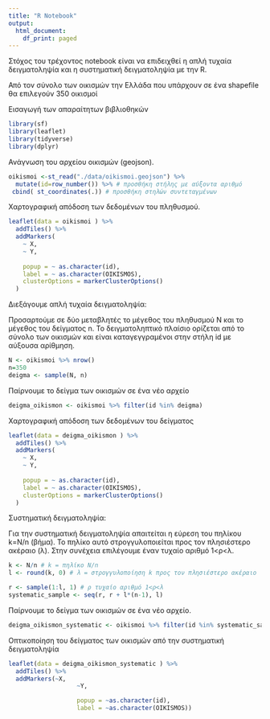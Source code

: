 ```yaml
---
title: "R Notebook"
output:
  html_document:
    df_print: paged
---
```


Στόχος του τρέχοντος notebook είναι να επιδειχθεί η απλή τυχαία δειγματοληψία και η συστηματική δειγματοληψία με την R.

Από τον σύνολο των οικισμών την Ελλάδα που υπάρχουν σε ένα shapefile θα επιλεγούν 350 οικισμοί

Εισαγωγή των απαραίτητων βιβλιοθηκών

```r
library(sf)
library(leaflet)
library(tidyverse)
library(dplyr)
```


Ανάγνωση του αρχείου οικισμών (geojson).

```r

oikismoi <-st_read("./data/oikismoi.geojson") %>% 
  mutate(id=row_number()) %>% # προσθήκη στήλης με αύξοντα αριθμό
 cbind( st_coordinates(.)) # προσθήκη στηλών συντεταγμένων
```


Χαρτογραφική απόδοση των δεδομένων του πληθυσμού.

```r
leaflet(data = oikismoi ) %>%
  addTiles() %>%
  addMarkers(
    ~ X,
    ~ Y,
    
    popup = ~ as.character(id),
    label = ~ as.character(OIKISMOS),
    clusterOptions = markerClusterOptions()
  )
```
Διεξάγουμε απλή τυχαία δειγματοληψία:

Προσαρτούμε σε δύο μεταβλητές το μέγεθος του πληθυσμού Ν και το μέγεθος του δείγματος n.
Το δειγματοληπτικό πλαίσιο ορίζεται από το σύνολο των οικισμών και είναι καταγεγγραμένοι στην στήλη id με αύξουσα αρίθμηση.


```r

N <- oikismoi %>% nrow()
n=350
deigma <- sample(N, n)
```


Παίρνουμε το δείγμα των οικισμών σε ένα νέο αρχείο
```r
deigma_oikismon <- oikismoi %>% filter(id %in% deigma)
```



Χαρτογραφική απόδοση των δεδομένων του δείγματος
```r
leaflet(data = deigma_oikismon ) %>%
  addTiles() %>%
  addMarkers(
    ~ X,
    ~ Y,
    
    popup = ~ as.character(id),
    label = ~ as.character(OIKISMOS),
    clusterOptions = markerClusterOptions()
  )
```




Συστηματική δειγματοληψία:


Για την συστηματική δειγματοληψία απαιτείται η εύρεση του πηλίκου k=N/n (βήμα). Το πηλίκο αυτό στρογγυλοποιείται προς τον πλησιέστερο ακέραιο (λ). Στην συνέχεια επιλέγουμε έναν τυχαίο αριθμό 1<ρ<λ.

```r
k <- N/n # k = πηλίκο N/n
l <- round(k, 0) # λ = στρογγυλοποίηση k προς τον πλησιέστερο ακέραιο

r <- sample(1:l, 1) # ρ τυχαίο αριθμό 1<ρ<λ
systematic_sample <- seq(r, r + l*(n-1), l)
```

Παίρνουμε το δείγμα των οικισμών σε ένα νέο αρχείο.
```r
deigma_oikismon_systematic <- oikismoi %>% filter(id %in% systematic_sample)
```

Οπτικοποίηση του δείγματος των οικισμών από την συστηματική δειγματοληψία
```r
leaflet(data = deigma_oikismon_systematic ) %>%
  addTiles() %>%
  addMarkers(~X,
                   ~Y,

                   popup = ~as.character(id),
                   label = ~as.character(OIKISMOS))

```


